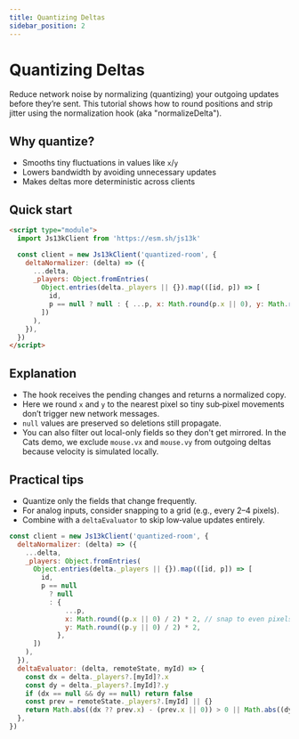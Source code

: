```yaml
---
title: Quantizing Deltas
sidebar_position: 2
---
```


# Quantizing Deltas

Reduce network noise by normalizing (quantizing) your outgoing updates before they’re sent. This tutorial shows how to round positions and strip jitter using the normalization hook (aka "normalizeDelta").

## Why quantize?

- Smooths tiny fluctuations in values like `x`/`y`
- Lowers bandwidth by avoiding unnecessary updates
- Makes deltas more deterministic across clients

## Quick start

```html
<script type="module">
  import Js13kClient from 'https://esm.sh/js13k'

  const client = new Js13kClient('quantized-room', {
    deltaNormalizer: (delta) => ({
      ...delta,
      _players: Object.fromEntries(
        Object.entries(delta._players || {}).map(([id, p]) => [
          id,
          p == null ? null : { ...p, x: Math.round(p.x || 0), y: Math.round(p.y || 0) },
        ])
      ),
    }),
  })
</script>
```

## Explanation

- The hook receives the pending changes and returns a normalized copy.
- Here we round `x` and `y` to the nearest pixel so tiny sub‑pixel movements don’t trigger new network messages.
- `null` values are preserved so deletions still propagate.
- You can also filter out local-only fields so they don't get mirrored. In the Cats demo, we exclude `mouse.vx` and `mouse.vy` from outgoing deltas because velocity is simulated locally.

## Practical tips

- Quantize only the fields that change frequently.
- For analog inputs, consider snapping to a grid (e.g., every 2–4 pixels).
- Combine with a `deltaEvaluator` to skip low‑value updates entirely.

```js
const client = new Js13kClient('quantized-room', {
  deltaNormalizer: (delta) => ({
    ...delta,
    _players: Object.fromEntries(
      Object.entries(delta._players || {}).map(([id, p]) => [
        id,
        p == null
          ? null
          : {
              ...p,
              x: Math.round((p.x || 0) / 2) * 2, // snap to even pixels
              y: Math.round((p.y || 0) / 2) * 2,
            },
      ])
    ),
  }),
  deltaEvaluator: (delta, remoteState, myId) => {
    const dx = delta._players?.[myId]?.x
    const dy = delta._players?.[myId]?.y
    if (dx == null && dy == null) return false
    const prev = remoteState._players?.[myId] || {}
    return Math.abs((dx ?? prev.x) - (prev.x || 0)) > 0 || Math.abs((dy ?? prev.y) - (prev.y || 0)) > 0
  },
})
```
